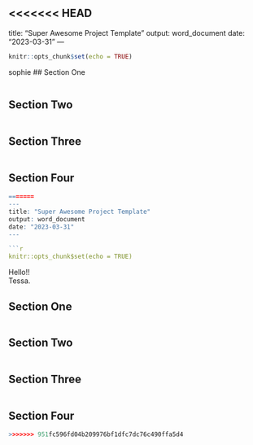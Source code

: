 <<<<<<< HEAD
---
title: "Super Awesome Project Template"
output: word_document
date: "2023-03-31"
---

```{r setup, include=FALSE}
knitr::opts_chunk$set(echo = TRUE)
```
sophie
## Section One

```{r student1}

```


## Section Two

```{r student2}

```

## Section Three

```{r student3}

```


## Section Four

```{r student4}

=======
---
title: "Super Awesome Project Template"
output: word_document
date: "2023-03-31"
---

```r
knitr::opts_chunk$set(echo = TRUE)
```

Hello!!  
Tessa. 

## Section One

```r

```


## Section Two

```r

```

## Section Three

```r

```


## Section Four

```r

>>>>>>> 951fc596fd04b209976bf1dfc7dc76c490ffa5d4
```